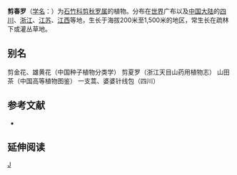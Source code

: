 {{Speciesbox 
| genus = Lychnis
| species = coronata
| image = The Botanical Magazine, Plate 223 (Volume 7, 1794).png
| image_caption = 《[[柯蒂斯植物學雜誌|植物學雜誌]]》(1794)<br>''Lychnis coronata''
| authority = [[卡爾·彼得·通貝里|Thunb.]]
}}

'''剪春罗'''（[[学名|学名]]：{{lang|la|''Lychnis coronata''}}）为[[石竹科|石竹科]][[剪秋罗属|剪秋罗属]]的植物。分布在[[世界|世界]]广布以及[[中国大陆|中国大陆]]的[[四川|四川]]、[[浙江|浙江]]、[[江苏|江苏]]、[[江西|江西]]等地，生长于海拔200米至1,500米的地区，常生长在疏林下或灌丛草地。

== 别名 ==
剪金花、雄黄花（中国种子植物分类学） 剪夏罗（浙江天目山药用植物志） 山田茶（中国高等植物图鉴） 一支蒿、婆婆针线包（四川）

== 参考文献 ==
<div class="references-small">
* {{FRPS|剪春罗}}
</div>
{{Taxonbar|from=Q10899229}}

[[Category:剪秋罗属|J]]

== 延伸阅读 ==
{{Wikisource further reading}}

{{植物小作品}}